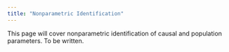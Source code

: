 ```yaml
---
title: "Nonparametric Identification"
---
```


This page will cover nonparametric identification of causal and population parameters. To be written.